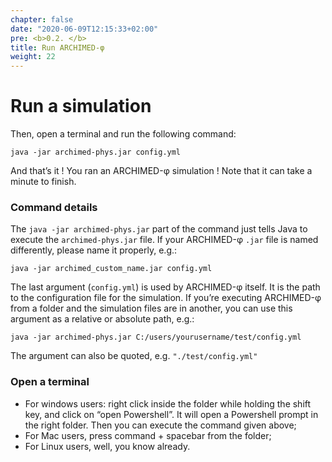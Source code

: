 ```yaml
---
chapter: false
date: "2020-06-09T12:15:33+02:00"
pre: <b>0.2. </b>
title: Run ARCHIMED-φ
weight: 22
---
```


# Run a simulation

Then, open a terminal and run the following command:

```shell
java -jar archimed-phys.jar config.yml
```

And that's it ! You ran an ARCHIMED-φ simulation ! Note that it can take a minute to finish. 


### Command details

The `java -jar archimed-phys.jar` part of the command just tells Java to execute the `archimed-phys.jar` file. If your ARCHIMED-φ `.jar` file is named differently, please name it properly, e.g.: 

```shell
java -jar archimed_custom_name.jar config.yml
```

The last argument (`config.yml`) is used by ARCHIMED-φ itself. It is the path to the configuration file for the simulation. If you're executing ARCHIMED-φ from a folder and the simulation files are in another, you can use this argument as a relative or absolute path, e.g.: 

```shell
java -jar archimed-phys.jar C:/users/yourusername/test/config.yml
```

The argument can also be quoted, e.g. `"./test/config.yml"`

### Open a terminal

- For windows users: right click inside the folder while holding the shift key, and click on "open Powershell". It will open a Powershell prompt in the right folder. Then you can execute the command given above;  
- For Mac users, press command + spacebar from the folder;  
- For Linux users, well, you know already.
